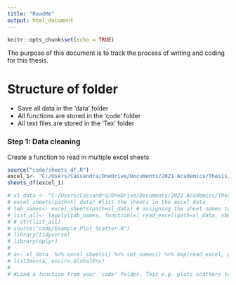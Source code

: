 ```yaml
---
title: "ReadMe"
output: html_document
---
```


```r
knitr::opts_chunk$set(echo = TRUE)
```

The purpose of this document is to track the process of writing and coding for this thesis.

# Structure of folder
* Save all data in the 'data' folder
* All functions are stored in the 'code' folder
* All text files are stored in the 'Tex' folder 


### Step 1: Data cleaning
Create a function to read in multiple excel sheets

```r
source("code/sheets_df.R")
excel_1<- "C:/Users/Cassandra/OneDrive/Documents/2021 Academics/Thesis/Thesis/data/Copy of Item Sales, Pricing - Anelisa worked.xlsx"
sheets_df(excel_1)
```


```r
# xl_data <- "C:/Users/Cassandra/OneDrive/Documents/2021 Academics/Thesis/Thesis/data/Copy of Item Sales, Pricing - Anelisa worked.xlsx"
# excel_sheets(path=xl_data) #list the sheets in the excel data
# tab_names<- excel_sheets(path=xl_data) # assigning the sheet names to tab_names
# list_all<- lapply(tab_names, function(x) read_excel(path=xl_data, sheet = x))
# # str(list_all)
# source("code/Example_Plot_Scatter.R") 
# library(tidyverse)
# library(dplyr)
# 
# a<- xl_data  %>% excel_sheets() %>% set_names() %>% map(read_excel, path= xl_data) 
# list2env(a, envir=.GlobalEnv)
# 
# #Load a function from your 'code' folder. This e.g. plots scatters to your own preferences.
```

